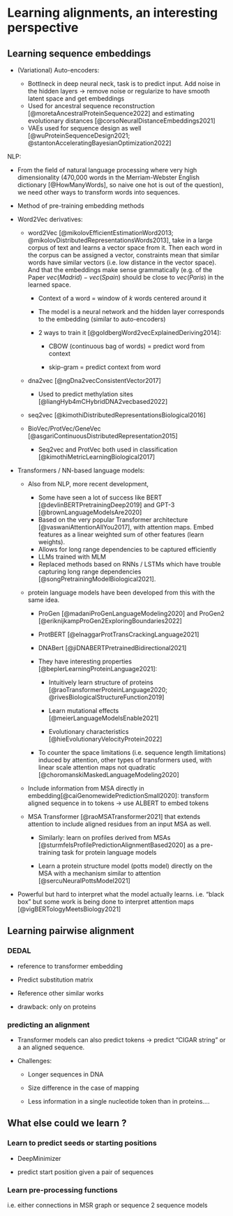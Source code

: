 # Learning alignments, an interesting perspective

## Learning sequence embeddings

-   (Variational) Auto-encoders:

    -   Bottlneck in deep neural neck, task is to predict input. Add noise in the hidden layers -\> remove noise or regularize to have smooth latent space and get embeddings
    -   Used for ancestral sequence reconstruction [@moretaAncestralProteinSequence2022] and estimating evolutionary distances [@corsoNeuralDistanceEmbeddings2021]
    -   VAEs used for sequence design as well [@wuProteinSequenceDesign2021; @stantonAcceleratingBayesianOptimization2022]

NLP:

-   From the field of natural language processing where very high dimensionality (470,000 words in the Merriam-Webster English dictionary [@HowManyWords], so naive one hot is out of the question), we need other ways to transform words into sequences.

-   Method of pre-training embedding methods

-   Word2Vec derivatives:

    -   word2Vec [@mikolovEfficientEstimationWord2013; @mikolovDistributedRepresentationsWords2013], take in a large corpus of text and learns a vector space from it. Then each word in the corpus can be assigned a vector, constraints mean that similar words have similar vectors (i.e. low distance in the vector space). And that the embeddings make sense grammatically (e.g. of the Paper $vec(Madrid) - vec(Spain)$ should be close to $vec(Paris)$ in the learned space.

        -   Context of a word = window of $k$ words centered around it

        -   The model is a neural network and the hidden layer corresponds to the embedding (similar to auto-encoders)

        -   2 ways to train it [@goldbergWord2vecExplainedDeriving2014]:

            -   CBOW (continuous bag of words) = predict word from context

            -   skip-gram = predict context from word

    -   dna2vec [@ngDna2vecConsistentVector2017]

        -   Used to predict methylation sites [@liangHyb4mCHybridDNA2vecbased2022]

    -   seq2vec [@kimothiDistributedRepresentationsBiological2016]

    -   BioVec/ProtVec/GeneVec [@asgariContinuousDistributedRepresentation2015]

        -   Seq2vec and ProtVec both used in classification [@kimothiMetricLearningBiological2017]

-   Transformers / NN-based language models:

    -   Also from NLP, more recent development,

        -   Some have seen a lot of success like BERT [@devlinBERTPretrainingDeep2019] and GPT-3 [@brownLanguageModelsAre2020]
        -   Based on the very popular Transformer architecture [@vaswaniAttentionAllYou2017], with attention maps. Embed features as a linear weighted sum of other features (learn weights).
        -   Allows for long range dependencies to be captured efficiently
        -   LLMs trained with MLM
        -   Replaced methods based on RNNs / LSTMs which have trouble capturing long range dependencies [@songPretrainingModelBiological2021].

    -   protein language models have been developed from this with the same idea.

        -   ProGen [@madaniProGenLanguageModeling2020] and ProGen2 [@eriknijkampProGen2ExploringBoundaries2022]

        -   ProtBERT [@elnaggarProtTransCrackingLanguage2021]

        -   DNABert [@jiDNABERTPretrainedBidirectional2021]

        -   They have interesting properties [@beplerLearningProteinLanguage2021]:

            -   Intuitively learn structure of proteins [@raoTransformerProteinLanguage2020; @rivesBiologicalStructureFunction2019]

            -   Learn mutational effects [@meierLanguageModelsEnable2021]

            -   Evolutionary characteristics [@hieEvolutionaryVelocityProtein2022]

        -   To counter the space limitations (i.e. sequence length limitations) induced by attention, other types of transformers used, with linear scale attention maps not quadratic [@choromanskiMaskedLanguageModeling2020]

    -   Include information from MSA directly in embedding[@caiGenomewidePredictionSmall2020]: transform aligned sequence in to tokens -\> use ALBERT to embed tokens

    -   MSA Transformer [@raoMSATransformer2021] that extends attention to include aligned residues from an input MSA as well.

        -   Similarly: learn on profiles derived from MSAs [@sturmfelsProfilePredictionAlignmentBased2020] as a pre-training task for protein language models

        -   Learn a protein structure model (potts model) directly on the MSA with a mechanism similar to attention [@sercuNeuralPottsModel2021]

-   Powerful but hard to interpret what the model actually learns. i.e. "black box" but some work is being done to interpret attention maps [@vigBERTologyMeetsBiology2021]

## Learning pairwise alignment

### DEDAL

-   reference to transformer embedding

-   Predict substitution matrix

-   Reference other similar works

-   drawback: only on proteins

### predicting an alignment

-   Transformer models can also predict tokens -\> predict "CIGAR string" or a an aligned sequence.

-   Challenges:

    -   Longer sequences in DNA

    -   Size difference in the case of mapping

    -   Less information in a single nucleotide token than in proteins....

## What else could we learn ?

### Learn to predict seeds or starting positions

-   DeepMinimizer

-   predict start position given a pair of sequences

### Learn pre-processing functions

i.e. either connections in MSR graph or sequence 2 sequence models

\printbibliography[segment=\therefsegment,heading=subbibintoc,title={References for chapter \thechapter}]
